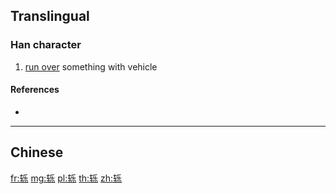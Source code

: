 {{character info/new}}
{{also|轢}}
==Translingual==

===Han character===
{{Han char|rn=159|rad=车|as=05|sn=9|four=|canj=KQHVD}}

# [[run over]] something with vehicle

====References====
* {{Han ref|kx=1250.241|hdz=53524.030|uh=8F79|ud=36729}}

----

==Chinese==
{{zh-see|轢}}

[[fr:轹]]
[[mg:轹]]
[[pl:轹]]
[[th:轹]]
[[zh:轹]]
